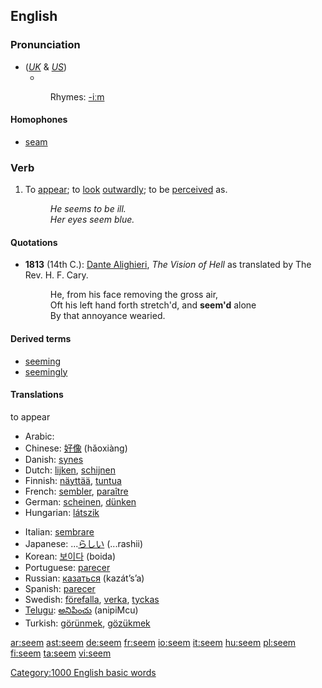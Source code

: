 ==English==

{{rank|character|taking|information|467|seem|book|story|deep}}

===Pronunciation===
*(''[[Received Pronunciation|UK]]'' & ''[[General American|US]]'') {{IPA|/siːm/}}
**{{audio|en-us-seem.ogg|Audio (US)}}
*:Rhymes: [[Rhymes:English:-iːm|-iːm]]

====Homophones====
*[[seam]]

===Verb===
{{en-verb}}

# To [[appear]]; to [[look]] [[outwardly]]; to be [[perceive]]d as.
#: ''He seems to be ill.''
#: ''Her eyes seem blue.''

====Quotations====
*'''1813''' (14th C.): [[w:Dante Alighieri|Dante Alighieri]], ''The Vision of Hell'' as translated by The Rev. H. F. Cary.
*:He, from his face removing the gross air,<br>Oft his left hand forth stretch'd, and '''seem'd''' alone<br>By that annoyance wearied.

====Derived terms====
*[[seeming]]
*[[seemingly]]

====Translations====
;to appear
{{top}}
*Arabic: {{ARchar|[[يبدو]]}} {{IPAchar|(yábdu)}}
*Chinese: [[好像]] (hǎoxiàng)
*Danish: [[synes]]
*Dutch: [[lijken]], [[schijnen]]
*Finnish: [[näyttää]], [[tuntua]]
*French: [[sembler]], [[paraître]]
*German: [[scheinen]], [[dünken]]
*Hungarian: [[látszik]]
{{mid}}
*Italian: [[sembrare]]
*Japanese: ...[[らしい]] (...rashii)
*Korean: [[보이다]] (boida)
*Portuguese: [[parecer]]
*Russian: [[казаться]] (kazát’s’a)
*Spanish: [[parecer]]
*Swedish: [[förefalla]], [[verka]], [[tyckas]]
*[[Telugu]]: [[అనిపించు]] (anipiMcu)
*Turkish: [[görünmek]], [[gözükmek]]
{{bottom}}

[[Category:1000 English basic words]]

[[ar:seem]]
[[ast:seem]]
[[de:seem]]
[[fr:seem]]
[[io:seem]]
[[it:seem]]
[[hu:seem]]
[[pl:seem]]
[[fi:seem]]
[[ta:seem]]
[[vi:seem]]